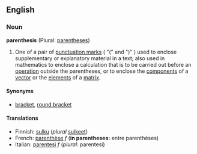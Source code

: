 ==English==
===Noun===
'''parenthesis''' (Plural: [[parentheses]])

# One of a pair of [[punctuation marks]] ( "(" and ")" ) used to enclose supplementary or explanatory material in a text; also used in mathematics to enclose a calculation that is to be carried out before an [[operation]] outside the parentheses, or to enclose the [[component]]s of a [[vector]] or the [[element]]s of a [[matrix]].

====Synonyms====
*[[bracket]], [[round bracket]]

====Translations====
*Finnish: [[sulku]] (''plural'' [[sulkeet]])
*French: [[parenthèse]] ''f'' ('''in parentheses:''' entre parenthèses)
*Italian: [[parentesi]] ''f'' (''plural'': parentesi)

{{msg:Punctuation}}